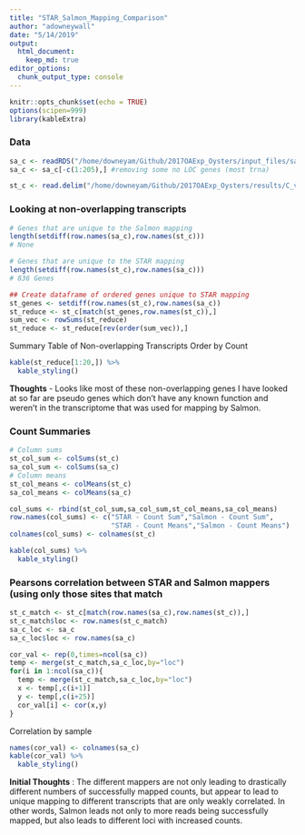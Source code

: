 ```yaml
---
title: "STAR_Salmon_Mapping_Comparison"
author: "adowneywall"
date: "5/14/2019"
output: 
  html_document: 
    keep_md: true
editor_options: 
  chunk_output_type: console
---
```


```r
knitr::opts_chunk$set(echo = TRUE)
options(scipen=999)
library(kableExtra)
```

### **Data**
```r
sa_c <- readRDS("/home/downeyam/Github/2017OAExp_Oysters/input_files/salmon_RNA/run20180512_gene_countMatrix_.RData")  
sa_c <- sa_c[-c(1:205),] #removing some no LOC genes (most trna)  

st_c <- read.delim("/home/downeyam/Github/2017OAExp_Oysters/results/C_virginica_gene_count_final.txt",sep = " ")
```

### **Looking at non-overlapping transcripts**
```r
# Genes that are unique to the Salmon mapping
length(setdiff(row.names(sa_c),row.names(st_c)))
# None

# Genes that are unique to the STAR mapping
length(setdiff(row.names(st_c),row.names(sa_c)))
# 836 Genes

## Create dataframe of ordered genes unique to STAR mapping
st_genes <- setdiff(row.names(st_c),row.names(sa_c))
st_reduce <- st_c[match(st_genes,row.names(st_c)),]
sum_vec <- rowSums(st_reduce)
st_reduce <- st_reduce[rev(order(sum_vec)),]
```

Summary Table of Non-overlapping Transcripts Order by Count
```r
kable(st_reduce[1:20,]) %>%
  kable_styling()
```
  
**Thoughts** - Looks like most of these non-overlapping genes I have looked at so far are pseudo genes which don't have any known function and weren't in the transcriptome that was used for mapping by Salmon.  
  
### **Count Summaries**  
```r
# Column sums
st_col_sum <- colSums(st_c)
sa_col_sum <- colSums(sa_c)
# Column means
st_col_means <- colMeans(st_c)
sa_col_means <- colMeans(sa_c)

col_sums <- rbind(st_col_sum,sa_col_sum,st_col_means,sa_col_means)
row.names(col_sums) <- c("STAR - Count Sum","Salmon - Count Sum",
                         "STAR - Count Means","Salmon - Count Means")
colnames(col_sums) <- colnames(st_c)

kable(col_sums) %>%
  kable_styling()
```

### **Pearsons correlation between STAR and Salmon mappers (using only those sites that match**  
```r
st_c_match <- st_c[match(row.names(sa_c),row.names(st_c)),]
st_c_match$loc <- row.names(st_c_match)
sa_c_loc <- sa_c
sa_c_loc$loc <- row.names(sa_c)

cor_val <- rep(0,times=ncol(sa_c))
temp <- merge(st_c_match,sa_c_loc,by="loc")
for(i in 1:ncol(sa_c)){
  temp <- merge(st_c_match,sa_c_loc,by="loc")
  x <- temp[,c(i+1)]
  y <- temp[,c(i+25)]
  cor_val[i] <- cor(x,y)
}
```
  
Correlation by sample  
```r
names(cor_val) <- colnames(sa_c)
kable(cor_val) %>%
  kable_styling()
```
  
**Initial Thoughts** : The different mappers are not only leading to drastically different numbers of successfully mapped counts, but appear to lead to unique mapping to different transcripts that are only weakly correlated. In other words, Salmon leads not only to more reads being successfully mapped, but also leads to different loci with increased counts.  
  



